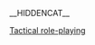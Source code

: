 __HIDDENCAT__
{{WPSS-cat}}
{{Stub Category|article=[[战略角色扮演游戏|战略角色扮演游戏]]|newstub=tactical-rpg-videogame-stub|category=战略角色扮演游戏}}

[[Category:各类型电子游戏小作品|Tactical role-playing]]